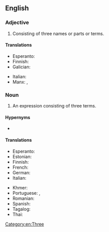 ==English==
{{rfi|en}}

===Adjective===
{{en-adj|-}}

# Consisting of three names or parts or terms.

====Translations====
{{trans-top|consisting of three parts}}
* Esperanto: {{t|eo|trinoma}}
* Finnish: {{t+|fi|kolmiosainen}}
* Galician: {{t|gl|trinomial}}
{{trans-mid}}
* Italian: {{t+|it|trinomiale}}
* Manx: {{t|gv|tree-ennymagh}}, {{t|gv|tree-hearmagh}}
{{trans-bottom}}

===Noun===
{{enum|binomial|quadrinomial|polynomials by number of terms|lang=en}}
{{en-noun}}

# {{lb|en|algebra}} An expression consisting of three terms.

====Hypernyms====
* {{l|en|polynomial}}

====Translations====
{{trans-top|an expression consisting of three terms}}
* Esperanto: {{t|eo|trinomo}}
* Estonian: {{t|et|kolmliige}}
* Finnish: {{t+|fi|trinomi}}
* French: {{t+|fr|trinôme|m}}
* German: {{t+|de|Trinom|n}}
* Italian: {{t+|it|trinomio|m}}
{{trans-mid}}
* Khmer: {{t+|km|ត្រីធា|tr=trəytʰie|sc=Khmr}}
* Portuguese: {{t+|pt|trinómio|m}} {{qualifier|Portugal}}, {{t+|pt|trinômio|m}} {{qualifier|Brazil}}
* Romanian: {{t+|ro|trinom|n}}
* Spanish: {{t|es|trinomio|m}}
* Tagalog: {{t|tl|talukay}}
* Thai: {{t|th|ตรีนาม}}
{{trans-bottom}}

[[Category:en:Three]]